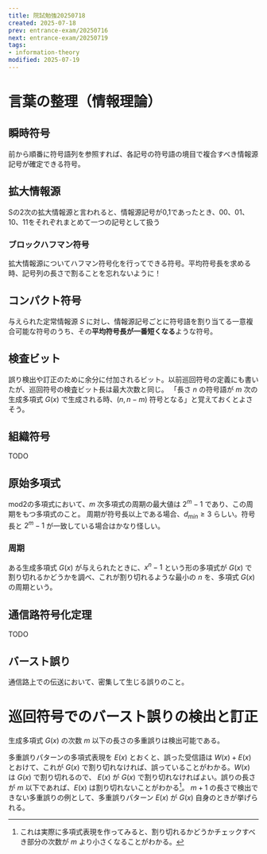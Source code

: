 ```yaml
---
title: 院試勉強20250718
created: 2025-07-18
prev: entrance-exam/20250716
next: entrance-exam/20250719
tags:
- information-theory
modified: 2025-07-19
---
```


# 言葉の整理（情報理論）

## 瞬時符号

前から順番に符号語列を参照すれば、各記号の符号語の境目で複合すべき情報源記号が確定できる符号。

## 拡大情報源

Sの2次の拡大情報源と言われると、情報源記号が0,1であったとき、00、01、10、11をそれぞれまとめて一つの記号として扱う

### ブロックハフマン符号

拡大情報源についてハフマン符号化を行ってできる符号。平均符号長を求める時、記号列の長さで割ることを忘れないように！

## コンパクト符号

与えられた定常情報源 $S$ に対し、情報源記号ごとに符号語を割り当てる一意複合可能な符号のうち、その**平均符号長が一番短くなる**ような符号。

## 検査ビット

誤り検出や訂正のために余分に付加されるビット。以前巡回符号の定義にも書いたが、巡回符号の検査ビット長は最大次数と同じ。
「長さ $n$ の符号語が $m$ 次の生成多項式 $G(x)$ で生成される時、$(n, n-m)$ 符号となる」と覚えておくとよさそう。

## 組織符号

TODO

## 原始多項式

mod2の多項式において、$m$ 次多項式の周期の最大値は $2^m-1$ であり、この周期をもつ多項式のこと。
周期が符号長以上である場合、$d_{min}\ge 3$ らしい。符号長と $2^m-1$ が一致している場合はかなり怪しい。

### 周期

ある生成多項式 $G(x)$ が与えられたときに、$x^n - 1$ という形の多項式が $G(x)$ で割り切れるかどうかを調べ、これが割り切れるような最小の $n$ を、多項式 $G(x)$ の周期という。

## 通信路符号化定理

TODO

## バースト誤り

通信路上での伝送において、密集して生じる誤りのこと。

# 巡回符号でのバースト誤りの検出と訂正

生成多項式 $G(x)$ の次数 $m$ 以下の長さの多重誤りは検出可能である。

多重誤りパターンの多項式表現を $E(x)$ とおくと、誤った受信語は $W(x) + E(x)$ とおけて、これが $G(x)$ で割り切れなければ、誤っていることがわかる。$W(x)$ は $G(x)$ で割り切れるので、
$E(x)$ が $G(x)$ で割り切れなければよい。誤りの長さが $m$ 以下であれば、$E(x)$ は割り切れないことがわかる[^1]。
$m+1$ の長さで検出できない多重誤りの例として、多重誤りパターン $E(x)$ が $G(x)$ 自身のときが挙げられる。

[^1]: これは実際に多項式表現を作ってみると、割り切れるかどうかチェックすべき部分の次数が $m$ より小さくなることがわかる。
